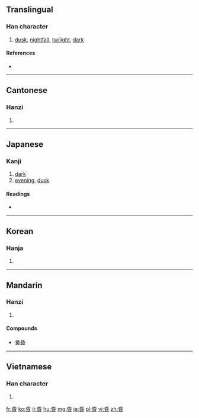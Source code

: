 ==Translingual==

===Han character===
{{Han char|rn=72|rad=日|as=04|sn=8|four=7260<sub>4</sub>|canj=竹心日 (HPA)}}

# [[dusk]], [[nightfall]], [[twilight]], [[dark]]

====References====
* {{Han ref|kx=0491.140|dkj=13806|dj=0854.010|hdz=21492.030|uh=660F|ud=26127|bh=A9FC|bd=43516}}

----

==Cantonese==

===Hanzi===
{{yue-hanzi|jyut=|y=fan1}}

# {{defn|lang=yue|sort=日04}}

----

==Japanese==

===Kanji===
{{ja-kanji|grade=|rs=日04}}

# [[dark]]
# [[evening]], [[dusk]]

====Readings====
* {{ja-readings|on=[[こん]] (kon)|kun=[[くらい]] (kurai)}}

----

==Korean==

===Hanja===
{{ko-hanja|hangeul=혼|eumhun=|rv=hon|mr=hon|y=hon}}

# {{defn|lang=ko|sort=日04}}

----

==Mandarin==

===Hanzi===
{{cmn-hanzi|pin=[[hūn]] ([[hun1]])|wg=hun<sup>1</sup>}}

# {{defn|lang=cmn|sort=日04}}

====Compounds====
* [[黄昏]]

----

==Vietnamese==
===Han character===
{{vi-hantu|[[hôn]], [[hon]]|rs=日04}}

# {{defn|lang=vi|sort=日04}}

[[fr:昏]]
[[ko:昏]]
[[it:昏]]
[[hu:昏]]
[[mg:昏]]
[[ja:昏]]
[[pl:昏]]
[[vi:昏]]
[[zh:昏]]